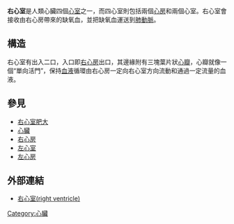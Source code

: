 {{pathnav|循環系統}}
{{unreferenced|time=2010-09-26T03:36:17+00:00}}
'''右心室'''是人類心臟四個[[心室|心室]]之一，而四心室則包括兩個[[心房|心房]]和兩個心室。右心室會接收由右心房帶來的缺氧血，並把缺氧血運送到[[肺動脈|肺動脈]]。

==構造==
右心室有出入二口，入口即[[右心房|右心房]]出口，其邊緣附有三塊葉片狀[[心瓣|心瓣]]，心瓣就像一個“單向活門”，保持[[血液|血液]]循環由右心房一定向右心室方向流動和通過一定流量的血液。

==參見==
*[[右心室肥大|右心室肥大]]
*[[心臟|心臟]]
*[[右心房|右心房]]
*[[左心室|左心室]]
*[[左心房|左心房]]

==外部連結==
*[http://smallcollation.blogspot.com/2013/07/right-ventricle.html 右心室(right ventricle)]{{Wayback|url=http://smallcollation.blogspot.com/2013/07/right-ventricle.html |date=20160305060925 }}

[[Category:心臟|Category:心臟]]

{{循環系統}}
{{Anatomy-stub}}